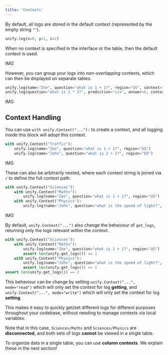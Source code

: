 ```yaml
---
title: 'Contexts'
---
```


By default, all logs are stored in the default context (represented by the empty string `""`).

```python
unify.log(x=0, y=1, z=2)
```

When no context is specified in the interface or the table, then the default context is used.

IMG

However, you can group your logs into *non-overlapping* contexts, which can then be displayed un separate tables.

```python
unify.log(name="Zoe", question="what is 1 + 1?", region="US", context="Traffic")
unify.log(question="what is 2 * 3?", prediction="six", answer=6, context="Evals")
```

IMG

## Context Handling

You can use `with unify.Context("..."):` to create a context, and all logging inside this block will adopt this context.

```python
with unify.Context("Traffic"):
    unify.log(name="Zoe", question="what is 1 + 1?", region="US")
    unify.log(name="John", question="what is 2 + 2?", region="EU")
```

IMG

These can also be arbitrarily nested, where each context string is joined via `/` to define the full context path.

```python
with unify.Context("Sciences"):
    with unify.Context("Maths"):
        unify.log(name="Zoe", question="what is 1 + 1?", region="US")
    with unify.Context("Physics"):
        unify.log(name="John", question="what is the speed of light?", region="EU")
```

IMG

By default, `unify.Context("...")` also change the behaviour of `get_logs`, returning only the logs relevant within the context.

```python
with unify.Context("Sciences"):
    with unify.Context("Maths"):
        unify.log(name="Zoe", question="what is 1 + 1?", region="US")
        assert len(unify.get_logs()) == 1
    with unify.Context("Physics"):
        unify.log(name="John", question="what is the speed of light?", region="EU")
        assert len(unify.get_logs()) == 1
assert len(unify.get_logs()) == 2
```

This behaviour can be change by setting `unify.Context("...", mode="read")` which will only set the context for log **getting**,
and `unify.Context("...", mode="write")` which will only set the context for log **setting**.

This makes it easy to quickly get/set different logs for different purposes throughout your codebase, without needing to manage contexts via local variables.


Note that in this case, `Sciences/Maths` and `Sciences/Physics` are **disconnected**, and both sets of logs **cannot** be viewed in a single table.

To organize data in a single table, you can use **column contexts**. We explain these in the next section!
